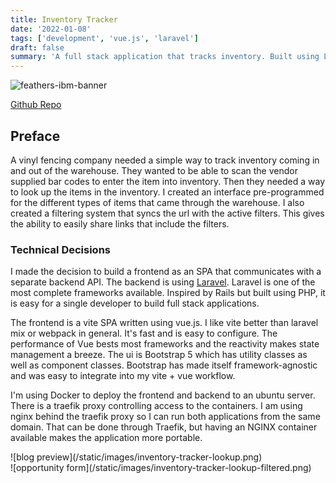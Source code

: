 ```yaml
---
title: Inventory Tracker
date: '2022-01-08'
tags: ['development', 'vue.js', 'laravel']
draft: false
summary: 'A full stack application that tracks inventory. Built using Laravel with a separate Vue SPA.'
---
```


![feathers-ibm-banner](/static/images/inventory-tracker-scanning.png)

[Github Repo](https://github.com/bskimball/inventory-tracker)

## Preface

A vinyl fencing company needed a simple way to track inventory coming in and out of the warehouse. They wanted to be
able to scan the vendor supplied bar codes to enter the item into inventory. Then they needed a way to look up the
items in the inventory. I created an interface pre-programmed for the different types of items that came through the
warehouse. I also created a filtering system that syncs the url with the active filters. This gives the ability to
easily share links that include the filters.

### Technical Decisions

I made the decision to build a frontend as an SPA that communicates with a separate backend API. The backend is
using [Laravel](https://laravel.com/). Laravel is one of the most complete frameworks available. Inspired by Rails
but built using PHP, it is easy for a single developer to build full stack applications.

The frontend is a vite SPA written using vue.js. I like vite better than laravel mix or webpack in general. It's
fast and is easy to configure. The performance of Vue bests most frameworks and the reactivity makes state
management a breeze. The ui is Bootstrap 5 which has utility classes as well as component classes. Bootstrap has
made itself framework-agnostic and was easy to integrate into my vite + vue workflow.

I'm using Docker to deploy the frontend and backend to an ubuntu server. There is a traefik proxy controlling access
to the containers. I am using nginx behind the traefik proxy so I can run both applications from the same domain.
That can be done through Traefik, but having an NGINX container available makes the application more portable.

<div className="flex space-x-8">
  <div>![blog preview](/static/images/inventory-tracker-lookup.png)</div>
  <div>![opportunity form](/static/images/inventory-tracker-lookup-filtered.png)</div>
</div>
